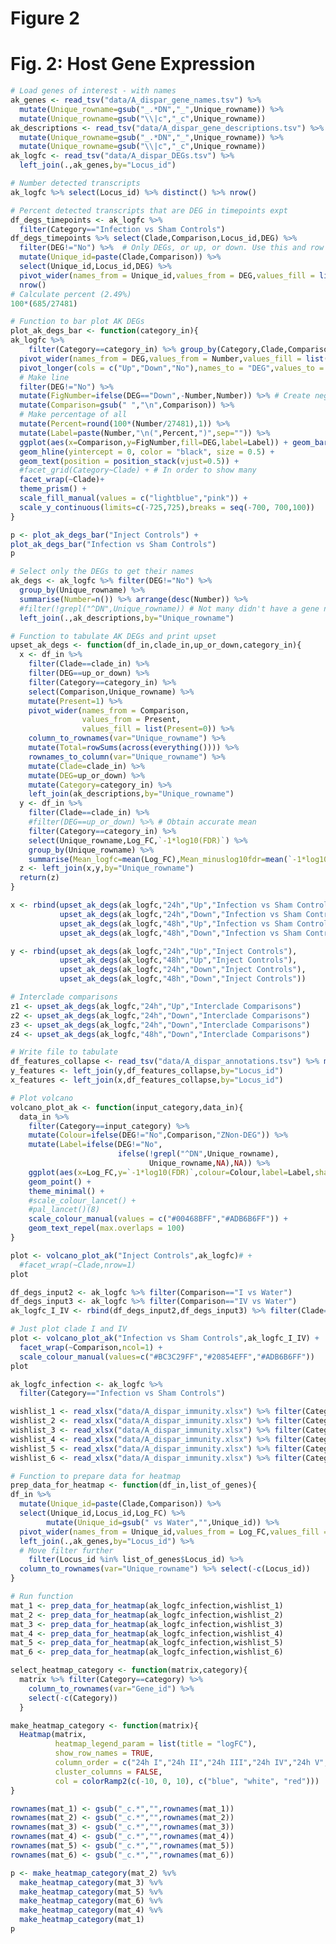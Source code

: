 # Figure 2

# Fig. 2: Host Gene Expression

```r
# Load genes of interest - with names
ak_genes <- read_tsv("data/A_dispar_gene_names.tsv") %>% 
  mutate(Unique_rowname=gsub("_.*DN","_",Unique_rowname)) %>% 
  mutate(Unique_rowname=gsub("\\|c","_c",Unique_rowname))
ak_descriptions <- read_tsv("data/A_dispar_gene_descriptions.tsv") %>% 
  mutate(Unique_rowname=gsub("_.*DN","_",Unique_rowname)) %>% 
  mutate(Unique_rowname=gsub("\\|c","_c",Unique_rowname)) 
ak_logfc <- read_tsv("data/A_dispar_DEGs.tsv") %>% 
  left_join(.,ak_genes,by="Locus_id")

# Number detected transcripts
ak_logfc %>% select(Locus_id) %>% distinct() %>% nrow()

# Percent detected transcripts that are DEG in timepoints expt
df_degs_timepoints <- ak_logfc %>% 
  filter(Category=="Infection vs Sham Controls")
df_degs_timepoints %>% select(Clade,Comparison,Locus_id,DEG) %>% 
  filter(DEG!="No") %>%  # Only DEGs, or up, or down. Use this and row numbers to count.
  mutate(Unique_id=paste(Clade,Comparison)) %>% 
  select(Unique_id,Locus_id,DEG) %>% 
  pivot_wider(names_from = Unique_id,values_from = DEG,values_fill = list(DEG="No")) %>% 
  nrow()
# Calculate percent (2.49%)
100*(685/27481)

# Function to bar plot AK DEGs
plot_ak_degs_bar <- function(category_in){
ak_logfc %>% 
    filter(Category==category_in) %>% group_by(Category,Clade,Comparison,DEG) %>% summarise(Number=n()) %>% 
  pivot_wider(names_from = DEG,values_from = Number,values_fill = list(Number=0)) %>% 
  pivot_longer(cols = c("Up","Down","No"),names_to = "DEG",values_to = "Number") %>% 
  # Make line
  filter(DEG!="No") %>% 
  mutate(FigNumber=ifelse(DEG=="Down",-Number,Number)) %>% # Create negative number
  mutate(Comparison=gsub(" ","\n",Comparison)) %>% 
  # Make percentage of all
  mutate(Percent=round(100*(Number/27481),1)) %>% 
  mutate(Label=paste(Number,"\n(",Percent,")",sep="")) %>% 
  ggplot(aes(x=Comparison,y=FigNumber,fill=DEG,label=Label)) + geom_bar(stat = "identity") +
  geom_hline(yintercept = 0, color = "black", size = 0.5) +
  geom_text(position = position_stack(vjust=0.5)) +
  #facet_grid(Category~Clade) + # In order to show many 
  facet_wrap(~Clade)+
  theme_prism() +
  scale_fill_manual(values = c("lightblue","pink")) +
  scale_y_continuous(limits=c(-725,725),breaks = seq(-700, 700,100))
}

p <- plot_ak_degs_bar("Inject Controls") +
plot_ak_degs_bar("Infection vs Sham Controls")
p
```

```r
# Select only the DEGs to get their names
ak_degs <- ak_logfc %>% filter(DEG!="No") %>% 
  group_by(Unique_rowname) %>% 
  summarise(Number=n()) %>% arrange(desc(Number)) %>% 
  #filter(!grepl("^DN",Unique_rowname)) # Not many didn't have a gene name
  left_join(.,ak_descriptions,by="Unique_rowname")

# Function to tabulate AK DEGs and print upset
upset_ak_degs <- function(df_in,clade_in,up_or_down,category_in){
  x <- df_in %>% 
    filter(Clade==clade_in) %>% 
    filter(DEG==up_or_down) %>% 
    filter(Category==category_in) %>% 
    select(Comparison,Unique_rowname) %>% 
    mutate(Present=1) %>% 
    pivot_wider(names_from = Comparison,
                values_from = Present,
                values_fill = list(Present=0)) %>% 
    column_to_rownames(var="Unique_rowname") %>% 
    mutate(Total=rowSums(across(everything()))) %>% 
    rownames_to_column(var="Unique_rowname") %>% 
    mutate(Clade=clade_in) %>% 
    mutate(DEG=up_or_down) %>% 
    mutate(Category=category_in) %>% 
    left_join(ak_descriptions,by="Unique_rowname")
  y <- df_in %>% 
    filter(Clade==clade_in) %>% 
    #filter(DEG==up_or_down) %>% # Obtain accurate mean
    filter(Category==category_in) %>% 
    select(Unique_rowname,Log_FC,`-1*log10(FDR)`) %>% 
    group_by(Unique_rowname) %>% 
    summarise(Mean_logfc=mean(Log_FC),Mean_minuslog10fdr=mean(`-1*log10(FDR)`))
  z <- left_join(x,y,by="Unique_rowname")
  return(z)
}

x <- rbind(upset_ak_degs(ak_logfc,"24h","Up","Infection vs Sham Controls"),
           upset_ak_degs(ak_logfc,"24h","Down","Infection vs Sham Controls"),
           upset_ak_degs(ak_logfc,"48h","Up","Infection vs Sham Controls"),
           upset_ak_degs(ak_logfc,"48h","Down","Infection vs Sham Controls"))

y <- rbind(upset_ak_degs(ak_logfc,"24h","Up","Inject Controls"),
           upset_ak_degs(ak_logfc,"48h","Up","Inject Controls"),
           upset_ak_degs(ak_logfc,"24h","Down","Inject Controls"),
           upset_ak_degs(ak_logfc,"48h","Down","Inject Controls"))

# Interclade comparisons
z1 <- upset_ak_degs(ak_logfc,"24h","Up","Interclade Comparisons")
z2 <- upset_ak_degs(ak_logfc,"24h","Down","Interclade Comparisons")
z3 <- upset_ak_degs(ak_logfc,"24h","Down","Interclade Comparisons")
z4 <- upset_ak_degs(ak_logfc,"48h","Down","Interclade Comparisons")

# Write file to tabulate
df_features_collapse <- read_tsv("data/A_dispar_annotations.tsv") %>% mutate(Feature=paste(Go_term,Description)) %>% select(Locus_id,Feature) %>% unique() %>% group_by(Locus_id) %>% summarise(Features=paste(Feature,collapse=";")) 
y_features <- left_join(y,df_features_collapse,by="Locus_id")
x_features <- left_join(x,df_features_collapse,by="Locus_id")

# Plot volcano
volcano_plot_ak <- function(input_category,data_in){
  data_in %>% 
    filter(Category==input_category) %>% 
    mutate(Colour=ifelse(DEG!="No",Comparison,"ZNon-DEG")) %>% 
    mutate(Label=ifelse(DEG!="No",
                        ifelse(!grepl("^DN",Unique_rowname),
                               Unique_rowname,NA),NA)) %>% 
    ggplot(aes(x=Log_FC,y=`-1*log10(FDR)`,colour=Colour,label=Label,shape=Clade)) +
    geom_point() +
    theme_minimal() +
    #scale_colour_lancet() +
    #pal_lancet()(8)
    scale_colour_manual(values = c("#00468BFF","#ADB6B6FF")) +
    geom_text_repel(max.overlaps = 100) 
}

plot <- volcano_plot_ak("Inject Controls",ak_logfc)# +
  #facet_wrap(~Clade,nrow=1)
plot

```

```r

df_degs_input2 <- ak_logfc %>% filter(Comparison=="I vs Water")
df_degs_input3 <- ak_logfc %>% filter(Comparison=="IV vs Water")
ak_logfc_I_IV <- rbind(df_degs_input2,df_degs_input3) %>% filter(Clade=="48h")

# Just plot clade I and IV
plot <- volcano_plot_ak("Infection vs Sham Controls",ak_logfc_I_IV) + 
  facet_wrap(~Comparison,ncol=1) +
  scale_colour_manual(values=c("#BC3C29FF","#20854EFF","#ADB6B6FF"))
plot
```

```r
ak_logfc_infection <- ak_logfc %>% 
  filter(Category=="Infection vs Sham Controls")

wishlist_1 <- read_xlsx("data/A_dispar_immunity.xlsx") %>% filter(Category=="Not differentially expressed in any")
wishlist_2 <- read_xlsx("data/A_dispar_immunity.xlsx") %>% filter(Category=="Stress Response")
wishlist_3 <- read_xlsx("data/A_dispar_immunity.xlsx") %>% filter(Category=="Complement System")
wishlist_4 <- read_xlsx("data/A_dispar_immunity.xlsx") %>% filter(Category=="Transcription Factor and Cellular Signalling")
wishlist_5 <- read_xlsx("data/A_dispar_immunity.xlsx") %>% filter(Category=="Pathogen Sensors and Pattern Recognition")
wishlist_6 <- read_xlsx("data/A_dispar_immunity.xlsx") %>% filter(Category=="Nutritional Immunity")

# Function to prepare data for heatmap
prep_data_for_heatmap <- function(df_in,list_of_genes){
df_in %>% 
  mutate(Unique_id=paste(Clade,Comparison)) %>% 
  select(Unique_id,Locus_id,Log_FC) %>% 
        mutate(Unique_id=gsub(" vs Water","",Unique_id)) %>% 
  pivot_wider(names_from = Unique_id,values_from = Log_FC,values_fill = list(Log_FC=0)) %>% 
  left_join(.,ak_genes,by="Locus_id") %>% 
  # Move filter further
    filter(Locus_id %in% list_of_genes$Locus_id) %>% 
  column_to_rownames(var="Unique_rowname") %>% select(-c(Locus_id))
}

# Run function
mat_1 <- prep_data_for_heatmap(ak_logfc_infection,wishlist_1)
mat_2 <- prep_data_for_heatmap(ak_logfc_infection,wishlist_2)
mat_3 <- prep_data_for_heatmap(ak_logfc_infection,wishlist_3)
mat_4 <- prep_data_for_heatmap(ak_logfc_infection,wishlist_4)
mat_5 <- prep_data_for_heatmap(ak_logfc_infection,wishlist_5)
mat_6 <- prep_data_for_heatmap(ak_logfc_infection,wishlist_6)

select_heatmap_category <- function(matrix,category){
  matrix %>% filter(Category==category) %>% 
    column_to_rownames(var="Gene_id") %>% 
    select(-c(Category)) 
  }

make_heatmap_category <- function(matrix){
  Heatmap(matrix, 
          heatmap_legend_param = list(title = "logFC"),
          show_row_names = TRUE,
          column_order = c("24h I","24h II","24h III","24h IV","24h V","48h I","48h II","48h III","48h IV","48h V"),
          cluster_columns = FALSE,
          col = colorRamp2(c(-10, 0, 10), c("blue", "white", "red")))
}

rownames(mat_1) <- gsub("_c.*","",rownames(mat_1))
rownames(mat_2) <- gsub("_c.*","",rownames(mat_2))
rownames(mat_3) <- gsub("_c.*","",rownames(mat_3))
rownames(mat_4) <- gsub("_c.*","",rownames(mat_4))
rownames(mat_5) <- gsub("_c.*","",rownames(mat_5))
rownames(mat_6) <- gsub("_c.*","",rownames(mat_6))

p <- make_heatmap_category(mat_2) %v%
  make_heatmap_category(mat_3) %v%
  make_heatmap_category(mat_5) %v%
  make_heatmap_category(mat_6) %v%
  make_heatmap_category(mat_4) %v%
  make_heatmap_category(mat_1) 
p
```






